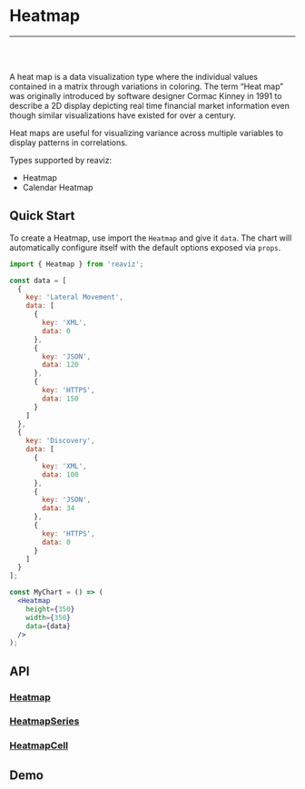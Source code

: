 
<Meta title="Docs|Chart Types/Heatmap" />

# Heatmap

---
<br />
<Story id="demos-heatmap-simple--basic" />
<br />

A heat map is a data visualization type where the individual values
contained in a matrix through variations in coloring. The term “Heat map” was
originally introduced by software designer Cormac Kinney in 1991 to describe a 2D
display depicting real time financial market information even though similar
visualizations have existed for over a century.

Heat maps are useful for visualizing variance across multiple
variables to display patterns in correlations.

Types supported by reaviz:

- Heatmap
- Calendar Heatmap

## Quick Start
To create a Heatmap, use import the `Heatmap` and give it `data`. The chart
will automatically configure itself with the default options exposed via `props`.

```jsx
import { Heatmap } from 'reaviz';

const data = [
  {
    key: 'Lateral Movement',
    data: [
      {
        key: 'XML',
        data: 0
      },
      {
        key: 'JSON',
        data: 120
      },
      {
        key: 'HTTPS',
        data: 150
      }
    ]
  },
  {
    key: 'Discovery',
    data: [
      {
        key: 'XML',
        data: 100
      },
      {
        key: 'JSON',
        data: 34
      },
      {
        key: 'HTTPS',
        data: 0
      }
    ]
  }
];

const MyChart = () => (
  <Heatmap
    height={350}
    width={350}
    data={data}
  />
);
```

## API
### [Heatmap](https://github.com/jask-oss/reaviz/blob/master/src/Heatmap/Heatmap.tsx)
<Props of={Heatmap} />

### [HeatmapSeries](https://github.com/jask-oss/reaviz/blob/master/src/Heatmap/HeatmapSeries/HeatmapSeries.tsx)
<Props of={HeatmapSeries} />

### [HeatmapCell](https://github.com/jask-oss/reaviz/blob/master/src/Heatmap/HeatmapSeries/HeatmapCell.tsx)
<Props of={HeatmapCell} />

## Demo
<Sandbox
  name="Heatmap Simple"
  description="A simple heatmap chart example"
  path="docs/sandbox/HeatmapSimple.sandbox.js"
/>
